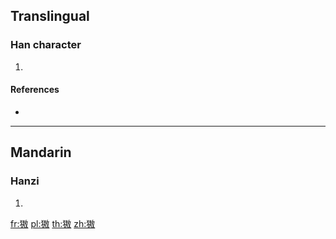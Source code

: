 {{character info/new}}
==Translingual==

===Han character===
{{Han char|rn=94|rad=犬|as=09|sn=12|four=|canj=KHGSK,KHQSK}}

# {{defn|Han|sort=犬09}}

====References====
* {{Han ref|kx=0718.030|dkj=20647|hdz=21364.160|uh=7353|ud=29523}}

----

==Mandarin==

===Hanzi===
{{cmn-hanzi|pin=[[áo]] ([[ao2]])|wg=ao<sup>2</sup>}}

# {{defn|lang=cmn|sort=犬09}}

[[fr:獓]]
[[pl:獓]]
[[th:獓]]
[[zh:獓]]